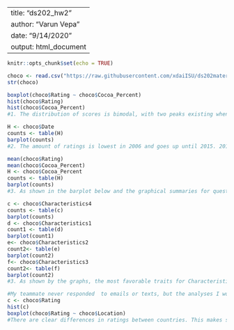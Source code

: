 
---
title: "ds202_hw2"
author: "Varun Vepa"
date: "9/14/2020"
output: html_document
---

```{r setup, include=FALSE}
knitr::opts_chunk$set(echo = TRUE)
```

```{r}
choco <- read.csv("https://raw.githubusercontent.com/xdaiISU/ds202materials/master/hwlabs/data/choco.csv") 
str(choco) 
```
```{r}
boxplot(choco$Rating ~ choco$Cocoa_Percent)
hist(choco$Rating)
hist(choco$Cocoa_Percent)
#1. The distribution of scores is bimodal, with two peaks existing when looking at ratings. The amount of ratings only begins to go up near 2.5 on a 4 point scale, meaning most scores are relatively high.It is important to mention, however, when looking at the boxplot comparing Rating and Cocoa Percent, that there are a fair amount of outliers, especially in the 64-74% area. This shows that some people don't like chocolate with a lower cocoa content, but people tend to like a chocolate less once its cocoa percentage starts getting into the upper 80's.
```
```{r}
H <- choco$Date
counts <- table(H)
barplot(counts)
#2. The amount of ratings is lowest in 2006 and goes up until 2015. 2017 has a low amount of ratings, and 2020 has the least amount of ratings. 2015 has the most amount of ratings.
```
```{r}
mean(choco$Rating)
mean(choco$Cocoa_Percent)
H <- choco$Cocoa_Percent
counts <- table(H)
barplot(counts)
#3. As shown in the barplot below and the graphical summaries for question 1, the data shows that the sweet spot for chocolate is between 70 and 80% cocoa. The mean for cocoa percent eaten is also 71.6%.
```
```{r}
c <- choco$Characteristics4
counts <- table(c)
barplot(counts)
d <- choco$Characteristics1
count1 <- table(d)
barplot(count1)
e<- choco$Characteristics2
count2<- table(e)
barplot(count2)
f<- choco$Characteristics3
count2<- table(f)
barplot(count2)
#3. As shown by the graphs, the most favorable traits for Characteristics1 are carrots, klingy, plums, short, and tart. There were a fair amount of chocolates being said to have a tart or mild tart taste, and many chocolates had rum or cinnamon tastes as well.
```
```{r}
#My teammate never responded  to emails or texts, but the analyses I would like to complete are whether location affects rating, and how the specific bean origin plays into the cocoa percent.
c <- choco$Rating
hist(c)
boxplot(choco$Rating ~ choco$Location)
#There are clear differences in ratings between countries. This makes sense because different countries have different standards for their chocolate. For example, Hershey's chocolate from America can taste terrible to someone from Europe. While cocoa is a standard ingredient, the other ones, such as cocoa butter and sugar, can have subtle differences due to the region these ingredients are from.
```